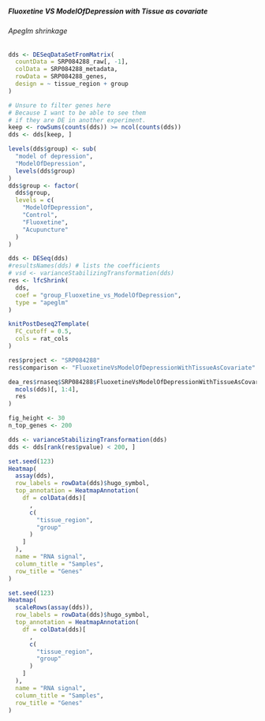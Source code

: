 ##### Fluoxetine VS ModelOfDepression with Tissue as covariate{#resultsRnaseqSRP084288FluoxetineVsModelOfDepressionWithTissueAsCovariate}

###### Apeglm shrinkage{#resultsRnaseqSRP084288FluoxetineVsModelOfDepressionWithTissueAsCovariateApeglm}

```r
dds <- DESeqDataSetFromMatrix(
  countData = SRP084288_raw[, -1],
  colData = SRP084288_metadata,
  rowData = SRP084288_genes,
  design = ~ tissue_region + group
)

# Unsure to filter genes here
# Because I want to be able to see them
# if they are DE in another experiment.
keep <- rowSums(counts(dds)) >= ncol(counts(dds))
dds <- dds[keep, ]

levels(dds$group) <- sub(
  "model of depression",
  "ModelOfDepression",
  levels(dds$group)
)
dds$group <- factor(
  dds$group,
  levels = c(
    "ModelOfDepression",
    "Control",
    "Fluoxetine",
    "Acupuncture"
  )
)

dds <- DESeq(dds)
#resultsNames(dds) # lists the coefficients
# vsd <- varianceStabilizingTransformation(dds)
res <- lfcShrink(
  dds,
  coef = "group_Fluoxetine_vs_ModelOfDepression",
  type = "apeglm"
)
```

```r
knitPostDeseq2Template(
  FC_cutoff = 0.5,
  cols = rat_cols
)

res$project <- "SRP084288"
res$comparison <- "FluoxetineVsModelOfDepressionWithTissueAsCovariate"

dea_res$rnaseq$SRP084288$FluoxetineVsModelOfDepressionWithTissueAsCovariate <- cbind(
  mcols(dds)[, 1:4],
  res
)
```


```r
fig_height <- 30
n_top_genes <- 200

dds <- varianceStabilizingTransformation(dds)
dds <- dds[rank(res$pvalue) < 200, ]
```

```r
set.seed(123)
Heatmap(
  assay(dds),
  row_labels = rowData(dds)$hugo_symbol,
  top_annotation = HeatmapAnnotation(
    df = colData(dds)[
      ,
      c(
        "tissue_region",
        "group"
      )
    ]
  ),
  name = "RNA signal",
  column_title = "Samples",
  row_title = "Genes"
)
```

```r
set.seed(123)
Heatmap(
  scaleRows(assay(dds)),
  row_labels = rowData(dds)$hugo_symbol,
  top_annotation = HeatmapAnnotation(
    df = colData(dds)[
      ,
      c(
        "tissue_region",
        "group"
      )
    ]
  ),
  name = "RNA signal",
  column_title = "Samples",
  row_title = "Genes"
)
```

<!--
This heatmap was used to check fold change sign is correct for this design:
We can see ASAP1 is overexpressed with Fluoxetine, which can be consistently seen on integration dotplots for the design `GSE84185-FluoxetineVsModelOfDepressionForNoStressedInDentateGyrus`.
-->